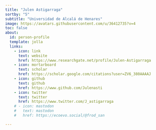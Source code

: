 ```yaml
---
title: "Julen Astigarraga"
sortby: "5"
subtitle: "Universidad de Alcalá de Henares"
image: https://avatars.githubusercontent.com/u/36412735?v=4
toc: false
about:
  id: person-profile
  template: jolla
  links:
    - icon: link
      text: website
      href: https://www.researchgate.net/profile/Julen-Astigarraga
    - icon: mortarboard
      text: scholar
      href: https://scholar.google.com/citations?user=ZV6_380AAAAJ
    - icon: github
      text: github
      href: https://www.github.com/Julenasti
    - icon: twitter
      text: twitter
      href: https://www.twitter.com/J_astigarraga
    # - icon: mastodon
    #   text: mastodon
    #   href: https://ecoevo.social/@frod_san

---
```


:::{#person-profile}
:::





